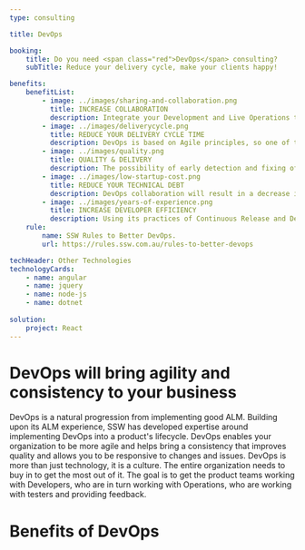 ```yaml
---
type: consulting

title: DevOps

booking:
    title: Do you need <span class="red">DevOps</span> consulting?
    subTitle: Reduce your delivery cycle, make your clients happy!

benefits:
    benefitList:
        - image: ../images/sharing-and-collaboration.png
          title: INCREASE COLLABORATION
          description: Integrate your Development and Live Operations team with a combination of supporting tools & an embedded culture of working together and improving.
        - image: ../images/deliverycycle.png
          title: REDUCE YOUR DELIVERY CYCLE TIME
          description: DevOps is based on Agile principles, so one of the main aims is faster development time.
        - image: ../images/quality.png
          title: QUALITY & DELIVERY
          description: The possibility of early detection and fixing of bugs will help reduce your cost and help you to deploy faster.
        - image: ../images/low-startup-cost.png
          title: REDUCE YOUR TECHNICAL DEBT
          description: DevOps collaboration will result in a decrease in the time needed for production, operation, delivery, and feedback. By improving quality and feedback process, it’ll help reduce your costs.
        - image: ../images/years-of-experience.png
          title: INCREASE DEVELOPER EFFICIENCY
          description: Using its practices of Continuous Release and Deployment, Continuous Testing, and Continuous Monitoring, DevOps will make your team deliver better quality software, reduced timelines, and adaptation of shorter release cycles.
    rule:
        name: SSW Rules to Better DevOps.
        url: https://rules.ssw.com.au/rules-to-better-devops

techHeader: Other Technologies
technologyCards:
    - name: angular
    - name: jquery
    - name: node-js
    - name: dotnet 
    
solution:
    project: React
---
```


# DevOps will bring **agility and consistency** to your business

DevOps is a natural progression from implementing good ALM. Building upon its ALM experience, SSW has developed expertise around implementing DevOps into a product's lifecycle. DevOps enables your organization to be more agile and helps bring a consistency that improves quality and allows you to be responsive to changes and issues. DevOps is more than just technology, it is a culture. The entire organization needs to buy in to get the most out of it. The goal is to get the product teams working with Developers, who are in turn working with Operations, who are working with testers and providing feedback.

# Benefits of DevOps